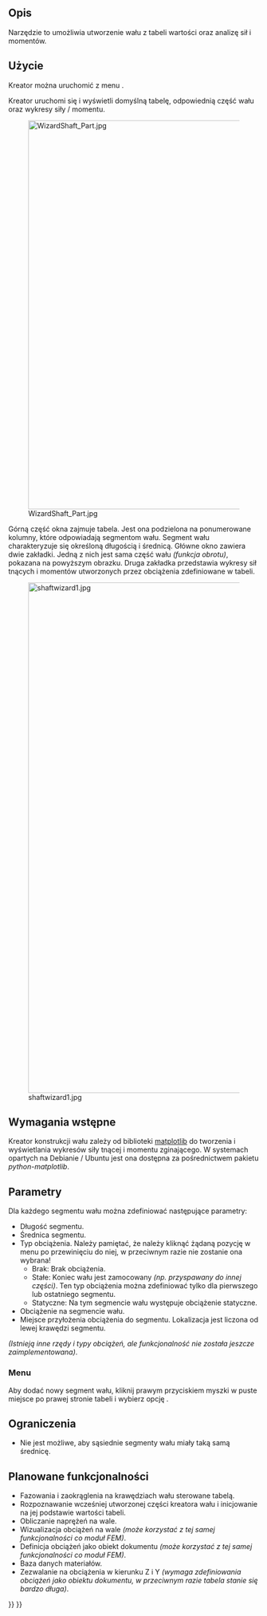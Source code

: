 <languages/>

{{Docnav/pl
|[[PartDesign_InvoluteGear/pl|Koło zębate ewolwentowe]]
|[[PartDesign_MoveTip/pl|Ustaw czubek]]
|[[PartDesign_Workbench/pl|środowisko pracy Projekt Części]]
|IconL=PartDesign_InvoluteGear.svg
|IconR=PartDesign_MoveTip.svg
|IconC=Workbench_PartDesign.svg
}}

{{GuiCommand/pl
|Name=PartDesign WizardShaft
|Name/pl=Projekt Części: Kreator projektowania wału
|MenuLocation=Projekt Części → Kreator projektowania wału ...
|Workbenches=[[PartDesign_Workbench/pl|Projekt Części]]
}}

<span id="Description"></span>
==Opis==

Narzędzie to umożliwia utworzenie wału z tabeli wartości oraz analizę sił i momentów. 

<span id="Usage"></span>
==Użycie==

Kreator można uruchomić z menu {{MenuCommand|Projekt Części → [[File:PartDesign_WizardShaft.svg|20px]] Kreator projektowania wału ...}}.

Kreator uruchomi się i wyświetli domyślną tabelę, odpowiednią część wału oraz wykresy siły / momentu.

[[Image:WizardShaft_Part.jpg|780px]]

Górną część okna zajmuje tabela. Jest ona podzielona na ponumerowane kolumny, które odpowiadają segmentom wału. Segment wału charakteryzuje się określoną długością i średnicą. Główne okno zawiera dwie zakładki. Jedną z nich jest sama część wału ''(funkcja obrotu)'', pokazana na powyższym obrazku. Druga zakładka przedstawia wykresy sił tnących i momentów utworzonych przez obciążenia zdefiniowane w tabeli.

[[Image:shaftwizard1.jpg|1024px]]

<span id="Prerequisites"></span>
==Wymagania wstępne==

Kreator konstrukcji wału zależy od biblioteki [http://matplotlib.org/ matplotlib] do tworzenia i wyświetlania wykresów siły tnącej i momentu zginającego. W systemach opartych na Debianie / Ubuntu jest ona dostępna za pośrednictwem pakietu ''python-matplotlib''.

<span id="Parameters"></span>
==Parametry==

Dla każdego segmentu wału można zdefiniować następujące parametry:
* Długość segmentu.
* Średnica segmentu.
* Typ obciążenia. Należy pamiętać, że należy kliknąć żądaną pozycję w menu po przewinięciu do niej, w przeciwnym razie nie zostanie ona wybrana!
** Brak: Brak obciążenia.
** Stałe: Koniec wału jest zamocowany ''(np. przyspawany do innej części)''. Ten typ obciążenia można zdefiniować tylko dla pierwszego lub ostatniego segmentu.
** Statyczne: Na tym segmencie wału występuje obciążenie statyczne.
* Obciążenie na segmencie wału.
* Miejsce przyłożenia obciążenia do segmentu. Lokalizacja jest liczona od lewej krawędzi segmentu.
''(Istnieją inne rzędy i typy obciążeń, ale funkcjonalność nie została jeszcze zaimplementowana)''.

<span id="Menus"></span>
===Menu===

Aby dodać nowy segment wału, kliknij prawym przyciskiem myszki w puste miejsce po prawej stronie tabeli i wybierz opcję {{Button|Dodaj kolumnę}}.

<span id="Limitations"></span>
==Ograniczenia==

* Nie jest możliwe, aby sąsiednie segmenty wału miały taką samą średnicę.

<span id="Missing_functionality"></span>
<div class="mw-translate-fuzzy">
==Planowane funkcjonalności==
</div>

* Fazowania i zaokrąglenia na krawędziach wału sterowane tabelą.
* Rozpoznawanie wcześniej utworzonej części kreatora wału i inicjowanie na jej podstawie wartości tabeli.
* Obliczanie naprężeń na wale.
* Wizualizacja obciążeń na wale ''(może korzystać z tej samej funkcjonalności co moduł FEM)''.
* Definicja obciążeń jako obiekt dokumentu ''(może korzystać z tej samej funkcjonalności co moduł FEM)''.
* Baza danych materiałów.
* Zezwalanie na obciążenia w kierunku Z i Y ''(wymaga zdefiniowania obciążeń jako obiektu dokumentu, w przeciwnym razie tabela stanie się bardzo długa)''.


{{Docnav/pl
|[[PartDesign_InvoluteGear/pl|Koło zębate ewolwentowe]]
|[[PartDesign_MoveTip/pl|Ustaw czubek]]
|[[PartDesign_Workbench/pl|środowisko pracy Projekt Części]]
|IconL=PartDesign_InvoluteGear.svg
|IconR=PartDesign_MoveTip.svg
|IconC=Workbench_PartDesign.svg
}}

{{PartDesign Tools navi{{#translation:}}}}
{{Userdocnavi{{#translation:}}}}